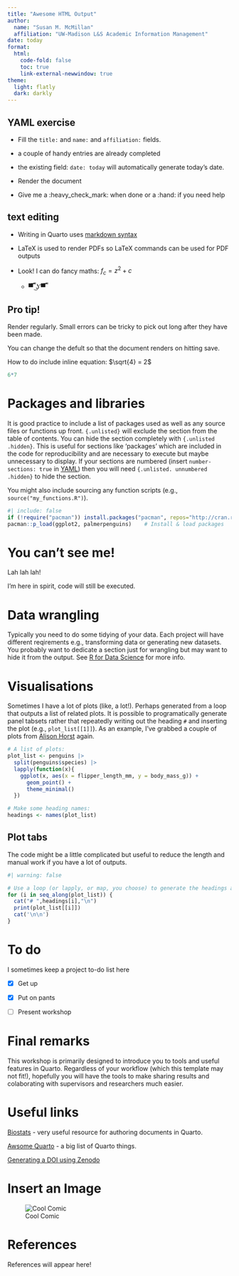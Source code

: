 ```yaml
---
title: "Awesome HTML Output"
author:
  name: "Susan M. McMillan"
  affiliation: "UW-Madison L&S Academic Information Management"
date: today
format:
  html:
    code-fold: false
    toc: true
    link-external-newwindow: true
theme:
  light: flatly
  dark: darkly
---
```



:::{.callout-tip}
# YAML exercise
- Fill the `title: ` and `name: ` and `affiliation: ` fields.

- a couple of handy entries are already completed

- the existing field: `date: today` will automatically generate today's date.

- Render the document

- Give me a :heavy_check_mark: when done or a :hand: if you need help
:::


## text editing

- Writing in Quarto uses [markdown syntax](https://quarto.org/docs/authoring/markdown-basics.html) 

- LaTeX is used to render PDFs so LaTeX commands can be used for PDF outputs

- Look! I can do fancy maths: $f_{c}=z^{2}+c$
  - ▀̿ ̿ ͜ʖ ͡▀̿ ̿ 

:::{.callout-note}
# Pro tip!
Render regularly. Small errors can be tricky to pick out long after they have been made.

You can change the defult so that the document renders on hitting save.
:::


How to do include inline equation: $\sqrt{4} = 2$


```r
6*7

```



# Packages and libraries {.unlisted}

It is good practice to include a list of packages used as well as any source files or functions up front. `{.unlisted}` will exclude the section from the table of contents. You can hide the section completely with `{.unlisted .hidden}`. This is useful for sections like 'packages' which are included in the code for reproducibility and are necessary to execute but maybe unnecessary to display. If your sections are numbered (insert `number-sections: true` in [YAML](https://quarto.org/docs/output-formats/html-basics.html#section-numbering)) then you will need `{.unlisted. unnumbered .hidden}` to hide the section.

You might also include sourcing any function scripts (e.g., `source("my_functions.R")`).

```r
#| include: false
if (!require("pacman")) install.packages("pacman", repos="http://cran.r-project.org")
pacman::p_load(ggplot2, palmerpenguins)    # Install & load packages
```

# You can't see me! {.unlisted .hidden}

Lah lah lah!

I'm here in spirit, code will still be executed.

# Data wrangling

Typically you need to do some tidying of your data. Each project will have different reqirements e.g., transforming data or generating new datasets. You probably want to dedicate a section just for wrangling but may want to hide it from the output. See [R for Data Science](https://r4ds.had.co.nz/introduction.html) for more info.


# Visualisations {.tabset}

Sometimes I have a lot of plots (like, a lot!). Perhaps generated from a loop that outputs a list of related plots. It is possible to programatically generate panel tabsets rather that repeatedly writing out the heading `#` and inserting the plot (e.g., `plot_list[[1]]`). As an example, I've grabbed a couple of plots from [Alison Horst](https://allisonhorst.github.io/palmerpenguins/articles/examples.html) again.

```r
# A list of plots:
plot_list <- penguins |>
  split(penguins$species) |>
  lapply(function(x){
    ggplot(x, aes(x = flipper_length_mm, y = body_mass_g)) + 
      geom_point() +
      theme_minimal()
  }) 

# Make some heading names:
headings <- names(plot_list)
```

## Plot tabs

The code might be a little complicated but useful to reduce the length and manual work if you have a lot of outputs.

:::{.panel-tabset}
```r
#| warning: false

# Use a loop (or lapply, or map, you choose) to generate the headings and insert plots
for (i in seq_along(plot_list)) {
  cat("# ",headings[i],"\n")
  print(plot_list[[i]])
  cat('\n\n')
}
```
:::

# To do

I sometimes keep a project to-do list here

- [x] Get up

- [x] Put on pants

- [ ] Present workshop

:::{.panel-tabset}
# Final remarks

This workshop is primarily designed to introduce you to tools and useful features in Quarto. Regardless of your workflow (which this template may not fit!), hopefully you will have the tools to make sharing results and colaborating with supervisors and researchers much easier.

# Useful links

[Biostats](https://biostats-r.github.io/biostats/quarto/) - very useful resource for authoring documents in Quarto.

[Awsome Quarto](https://github.com/mcanouil/awesome-quarto) - a big list of Quarto things.

[Generating a DOI using Zenodo](https://docs.github.com/en/repositories/archiving-a-github-repository/referencing-and-citing-content)

# Insert an Image
![Cool Comic](./images/fixing_problems.png)

:::






# References

References will appear here!
